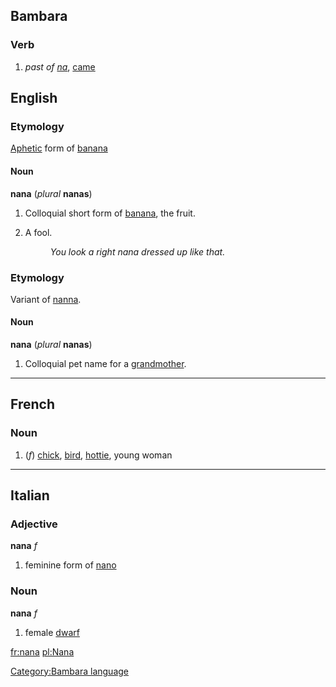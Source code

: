 ==Bambara==
===Verb===
# ''past of [[na]]'', [[came]]
==English==
===Etymology===
[[Aphetic]] form of [[banana]]

====Noun====
'''nana''' (''plural'' '''nanas''')

#Colloquial short form of [[banana]], the fruit.
#{{slang}} A fool.
#:''You look a right nana dressed up like that.''

===Etymology===
Variant of [[nanna]].

====Noun====
'''nana''' (''plural'' '''nanas''')

#Colloquial pet name for a [[grandmother]].

----

==French==

===Noun===
# (''f'') {{frslang}} [[chick]], [[bird]], [[hottie]], young woman
----

==Italian==
===Adjective===
'''nana''' ''f''

# feminine form of [[nano]]

===Noun===
'''nana''' ''f''

# female [[dwarf]]

[[fr:nana]]
[[pl:Nana]]
[[Category:Bambara language]]